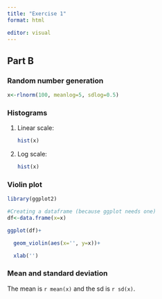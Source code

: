 ---
title: "Exercise 1"
format: html

editor: visual
---

## Part B

### Random number generation

```{r}

x<-rlnorm(100, meanlog=5, sdlog=0.5)
```

### Histograms

(@) Linear scale:

    ```{r}

    hist(x)
    ```

(@) Log scale:

    ```{r}

    hist(x)
    ```

### Violin plot

```{r}
library(ggplot2)

#Creating a dataframe (because ggplot needs one)
df<-data.frame(x=x)

ggplot(df)+

  geom_violin(aes(x='', y=x))+

  xlab('')
```

### Mean and standard deviation 
The mean is `r mean(x)` and the sd is `r sd(x)`.
